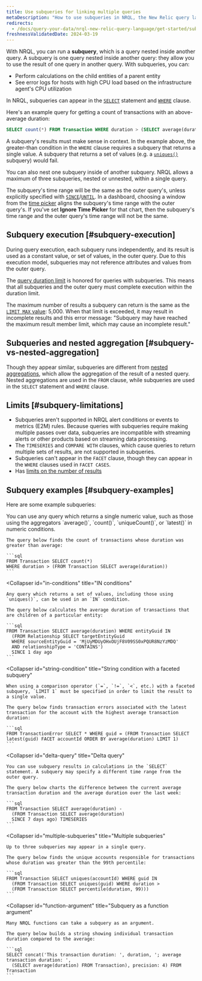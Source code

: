 ```yaml
---
title: Use subqueries for linking multiple queries
metaDescription: "How to use subqueries in NRQL, the New Relic query language."
redirects:
  - /docs/query-your-data/nrql-new-relic-query-language/get-started/subqueries-in-nrql
freshnessValidatedDate: 2024-03-19
---
```


With NRQL, you can run a <DNT>**subquery**</DNT>, which is a query nested inside another query. A subquery is one query nested inside another query: they allow you to use the result of one query in another query. With subqueries, you can:

* Perform calculations on the child entities of a parent entity
* See error logs for hosts with high CPU load based on the infrastructure agent's CPU utilization

In NRQL, subqueries can appear in the [`SELECT`](/docs/query-your-data/nrql-new-relic-query-language/get-started/nrql-syntax-clauses-functions/#state-select) statement and [`WHERE`](/docs/query-your-data/nrql-new-relic-query-language/get-started/nrql-syntax-clauses-functions/#sel-where) clause.

Here's an example query for getting a count of transactions with an above-average duration:

```sql
SELECT count(*) FROM Transaction WHERE duration > (SELECT average(duration) FROM Transaction)
```

A subquery's results must make sense in context. In the example above, the greater-than condition in the `WHERE` clause requires a subquery that returns a single value. A subquery that returns a set of values (e.g. a [`uniques()`](/docs/query-your-data/nrql-new-relic-query-language/get-started/nrql-syntax-clauses-functions/#func-uniques) subquery) would fail.

You can also nest one subquery inside of another subquery. NRQL allows a maximum of three subqueries, nested or unnested, within a single query.

The subquery's time range will be the same as the outer query's, unless explicitly specified with [`SINCE`](/docs/query-your-data/nrql-new-relic-query-language/get-started/nrql-syntax-clauses-functions/#sel-since)/[`UNTIL`](/docs/query-your-data/nrql-new-relic-query-language/get-started/nrql-syntax-clauses-functions/#sel-until). In a dashboard, choosing a window from the [time picker](/docs/query-your-data/explore-query-data/dashboards/manage-your-dashboard/#dash-time-picker) aligns the subquery's time range with the outer query's. If you've set <DNT>**Ignore Time Picker**</DNT> for that chart, then the subquery's time range and the outer query's time range will not be the same.

## Subquery execution [#subquery-execution]

During query execution, each subquery runs independently, and its result is used as a constant value, or set of values, in the outer query. Due to this execution model, subqueries may not reference attributes and values from the outer query.

The [query duration limit](/docs/query-your-data/nrql-new-relic-query-language/get-started/rate-limits-nrql-queries/#query-duration) is honored for queries with subqueries. This means that all subqueries and the outer query must complete execution within the duration limit.

The maximum number of results a subquery can return is the same as the [`LIMIT MAX` value](/docs/query-your-data/nrql-new-relic-query-language/get-started/nrql-syntax-clauses-functions/#sel-limit): 5,000. When that limit is exceeded, it may result in incomplete results and this error message: "Subquery may have reached the maximum result member limit, which may cause an incomplete result."

## Subqueries and nested aggregation [#subquery-vs-nested-aggregation]

Though they appear similar, subqueries are different from [nested aggregations](/docs/query-your-data/nrql-new-relic-query-language/nrql-query-tutorials/nested-aggregation-make-ordered-computations-single-query), which allow the aggregation of the result of a nested query. Nested aggregations are used in the `FROM` clause, while subqueries are used in the `SELECT` statement and `WHERE` clause.

## Limits [#subquery-limitations]

* Subqueries aren't supported in NRQL alert conditions or events to metrics (E2M) rules. Because queries with subqueries require making multiple passes over data, subqueries are incompatible with streaming alerts or other products based on streaming data processing.
* The `TIMESERIES` and `COMPARE WITH` clauses, which cause queries to return multiple sets of results, are not supported in subqueries.
* Subqueries can't appear in the `FACET` clause, though they can appear in the `WHERE` clauses used in `FACET CASES`.
* Has [limits on the number of results](#subquery-execution)

## Subquery examples [#subquery-examples]

Here are some example subqueries:

<CollapserGroup>
  <Collapser
    id="numeric-conditions"
    title="Numeric conditions"
  >
    You can use any query which returns a single numeric value, such as those using the aggregators `average()`, `count()`, `uniqueCount()`, or `latest()` in numeric conditions.

    The query below finds the count of transactions whose duration was greater than average:

    ```sql
    FROM Transaction SELECT count(*)
    WHERE duration > (FROM Transaction SELECT average(duration))
    ```
  </Collapser>

  <Collapser
    id="in-conditions"
    title="IN conditions"
  >
    Any query which returns a set of values, including those using `uniques()`, can be used in an `IN` condition.

    The query below calculates the average duration of transactions that are children of a particular entity:

    ```sql
    FROM Transaction SELECT average(duration) WHERE entityGuid IN
      (FROM Relationship SELECT targetEntityGuid
      WHERE sourceEntityGuid = 'MjUyMDUyOHxOUjF8V09SS0xPQUR8NzYzMDQ'
      AND relationshipType = 'CONTAINS')
      SINCE 1 day ago
    ```
  </Collapser>

  <Collapser
    id="string-condition"
    title="String condition with a faceted subquery"
  >
    When using a comparison operator (`=`, `!=`, `<`, etc.) with a faceted subquery, `LIMIT 1` must be specified in order to limit the result to a single value.

    The query below finds transaction errors associated with the latest transaction for the account with the highest average transaction duration:

    ```sql
    FROM TransactionError SELECT * WHERE guid = (FROM Transaction SELECT latest(guid) FACET accountId ORDER BY average(duration) LIMIT 1)
    ```
  </Collapser>

  <Collapser
    id="delta-query"
    title="Delta query"
  >
    You can use subquery results in calculations in the `SELECT` statement. A subquery may specify a different time range from the outer query.

    The query below charts the difference between the current average transaction duration and the average duration over the last week:

    ```sql
    FROM Transaction SELECT average(duration) -
      (FROM Transaction SELECT average(duration)
      SINCE 7 days ago) TIMESERIES
    ```
  </Collapser>

  <Collapser
    id="multiple-subqueries"
    title="Multiple subqueries"
  >
    Up to three subqueries may appear in a single query.

    The query below finds the unique accounts responsible for transactions whose duration was greater than the 99th percentile:

    ```sql
    FROM Transaction SELECT uniques(accountId) WHERE guid IN
      (FROM Transaction SELECT uniques(guid) WHERE duration >
      (FROM Transaction SELECT percentile(duration, 99)))
    ```
  </Collapser>

  <Collapser
    id="function-argument"
    title="Subquery as a function argument"
  >
    Many NRQL functions can take a subquery as an argument.

    The query below builds a string showing individual transaction duration compared to the average:

    ```sql
    SELECT concat('This transaction duration: ', duration, '; average transaction duration: ',
      (SELECT average(duration) FROM Transaction), precision: 4) FROM Transaction
    ```
  </Collapser>
</CollapserGroup>
